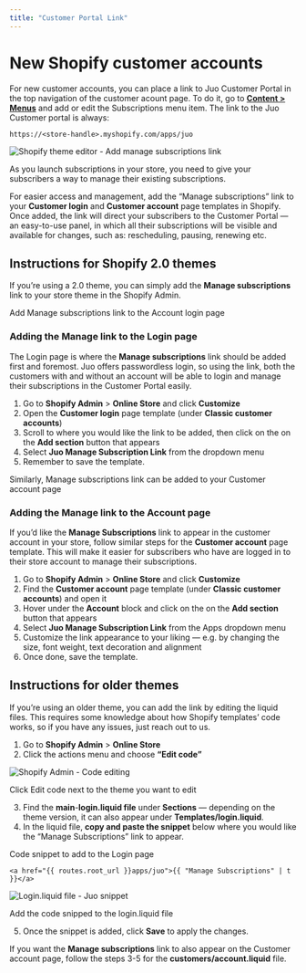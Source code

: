 ```yaml
---
title: "Customer Portal Link"
---
```


# New Shopify customer accounts

For new customer accounts, you can place a link to Juo Customer Portal in the top navigation of the customer acount page. To do it, go to [**Content > Menus**](https://admin.shopify.com/content/menus) and add or edit the Subscriptions menu item. The link to the Juo Customer portal is always:

`https://<store-handle>.myshopify.com/apps/juo`

![Shopify theme editor - Add manage subscriptions link](https://cdn.juo.io/content-uploads/add_manage_subscriptions_link_1_d61eb1c008.png)

As you launch subscriptions in your store, you need to give your subscribers a way to manage their existing subscriptions.

For easier access and management, add the “Manage subscriptions” link to your **Customer login** and **Customer account** page templates in Shopify. Once added, the link will direct your subscribers to the Customer Portal — an easy-to-use panel, in which all their subscriptions will be visible and available for changes, such as: rescheduling, pausing, renewing etc.

## Instructions for Shopify 2.0 themes

If you’re using a 2.0 theme, you can simply add the **Manage subscriptions** link to your store theme in the Shopify Admin.

Add Manage subscriptions link to the Account login page

### Adding the Manage link to the Login page

The Login page is where the **Manage subscriptions** link should be added first and foremost. Juo offers passwordless login, so using the link, both the customers with and without an account will be able to login and manage their subscriptions in the Customer Portal easily.

1. Go to **Shopify Admin** > **Online Store** and click **Customize**
2. Open the **Customer login** page template (under **Classic customer accounts**)
3. Scroll to where you would like the link to be added, then click on the on the **Add section** button that appears
4. Select **Juo Manage Subscription Link** from the dropdown menu
5. Remember to save the template.

Similarly, Manage subscriptions link can be added to your Customer account page

### Adding the Manage link to the Account page

If you’d like the **Manage Subscriptions** link to appear in the customer account in your store, follow similar steps for the **Customer account** page template. This will make it easier for subscribers who have are logged in to their store account to manage their subscriptions.

1. Go to **Shopify Admin** > **Online Store** and click **Customize**
2. Find the **Customer account** page template (under **Classic customer accounts**) and open it
3. Hover under the **Account** block and click on the on the **Add section** button that appears
4. Select **Juo Manage Subscription Link** from the Apps dropdown menu
5. Customize the link appearance to your liking — e.g. by changing the size, font weight, text decoration and alignment
6. Once done, save the template.

## Instructions for older themes

If you’re using an older theme, you can add the link by editing the liquid files. This requires some knowledge about how Shopify templates’ code works, so if you have any issues, just reach out to us.

1. Go to **Shopify Admin** > **Online Store**
2. Click the actions menu and choose **“Edit code”**

![Shopify Admin - Code editing](https://cdn.juo.io/content-uploads/add_manage_link_customize_theme_e661618467.png)

Click Edit code next to the theme you want to edit

3. Find the **main**-**login.liquid file** under **Sections** — depending on the theme version, it can also appear under **Templates/login.liquid**.
4. In the liquid file, **copy and paste the snippet** below where you would like the “Manage Subscriptions” link to appear.

Code snippet to add to the Login page

```
<a href="{{ routes.root_url }}apps/juo">{{ "Manage Subscriptions" | t }}</a>
```

![Login.liquid file - Juo snippet](https://cdn.juo.io/content-uploads/add_manage_link_edit_code_b037fb95e1.png)

Add the code snipped to the login.liquid file

5. Once the snippet is added, click **Save** to apply the changes.

If you want the **Manage subscriptions** link to also appear on the Customer account page, follow the steps 3-5 for the **customers/account.liquid** file.
